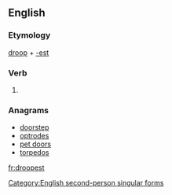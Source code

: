 ==English==

===Etymology===
[[droop]] + [[-est]]

===Verb===
{{en-verb form}}

# {{archaic}} {{form of|Second-person singular simple present form|droop}}

===Anagrams===
* [[doorstep#English|doorstep]]
* [[optrodes#English|optrodes]]
* [[pet doors#English|pet doors]]
* [[torpedos#English|torpedos]]

[[Category:English second-person singular forms]]

[[fr:droopest]]